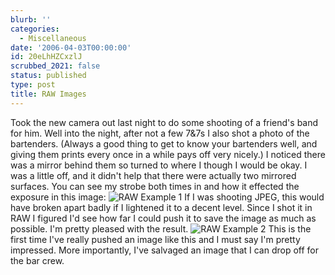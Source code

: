 ```yaml
---
blurb: ''
categories:
  - Miscellaneous
date: '2006-04-03T00:00:00'
id: 20eLhHZCxzlJ
scrubbed_2021: false
status: published
type: post
title: RAW Images
---
```


Took the new camera out last night to do some shooting of a
friend's band for him. Well into the night, after not a few 7&7s I
also shot a photo of the bartenders. (Always a good thing to get to
know your bartenders well, and giving them prints every once in a
while pays off very nicely.) I noticed there was a mirror behind
them so turned to where I though I would be okay. I was a little
off, and it didn't help that there were actually two mirrored
surfaces. You can see my strobe both times in and how it effected
the exposure in this image:
![RAW Example 1](http://www.alanwsmith.com/blog/wp-content/uploads/2006/04/20060401_124150a.jpg "RAW Example 1")
If I was shooting JPEG, this would have broken apart badly if I
lightened it to a decent level. Since I shot it in RAW I figured
I'd see how far I could push it to save the image as much as
possible. I'm pretty pleased with the result.
![RAW Example 2](http://www.alanwsmith.com/blog/wp-content/uploads/2006/04/20060401_124150a-fixed.jpg "RAW Example 2")
This is the first time I've really pushed an image like this and I
must say I'm pretty impressed. More importantly, I've salvaged an
image that I can drop off for the bar crew.

